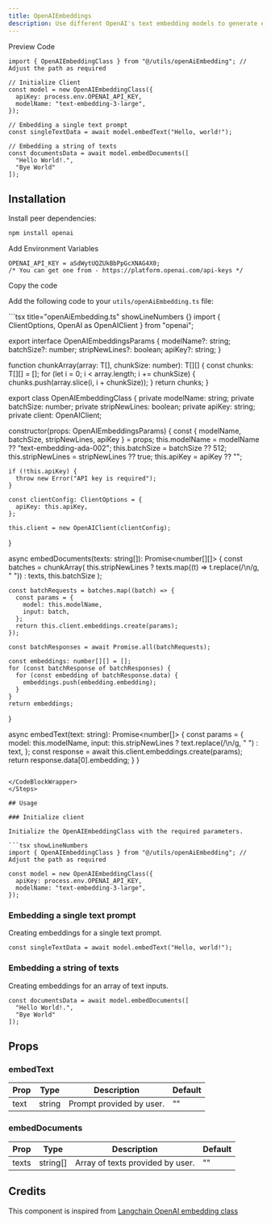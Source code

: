```yaml
---
title: OpenAIEmbeddings
description: Use different OpenAI's text embedding models to generate embeddings.
---
```


<Tabs defaultValue="preview">

<TabsList>
  <TabsTrigger value="preview">Preview</TabsTrigger>
  <TabsTrigger value="code">Code</TabsTrigger>

</TabsList>

<TabsContent value="preview">
  <ComponentPreviewTemp>
    <ReRankerDemo />
  </ComponentPreviewTemp>
</TabsContent>

<TabsContent value="playground">
  <ComponentPreviewTemp>
    <LinkedinAgent />
  </ComponentPreviewTemp>
</TabsContent>

<TabsContent value="code">

<CodeBlockWrapper>

```tsx showLineNumbers {4-7}
import { OpenAIEmbeddingClass } from "@/utils/openAiEmbedding"; // Adjust the path as required

// Initialize Client
const model = new OpenAIEmbeddingClass({
  apiKey: process.env.OPENAI_API_KEY,
  modelName: "text-embedding-3-large",
});

// Embedding a single text prompt
const singleTextData = await model.embedText("Hello, world!");

// Embedding a string of texts
const documentsData = await model.embedDocuments([
  "Hello World!.",
  "Bye World"
]);
```

</CodeBlockWrapper>

</TabsContent>

</Tabs>

## Installation

<Steps>

<Step>Install peer dependencies:</Step>

```bash
npm install openai
```
<Step>Add Environment Variables</Step>

```tsx title=".env" showLineNumbers {}
OPENAI_API_KEY = aSdWytUQZUkBbPpGcXNAG4X0;
/* You can get one from - https://platform.openai.com/api-keys */
```

<Step>Copy the code</Step>

Add the following code to your `utils/openAiEmbedding.ts` file:

<CodeBlockWrapper>
```tsx title="openAiEmbedding.ts" showLineNumbers {}
import { ClientOptions, OpenAI as OpenAIClient } from "openai";

export interface OpenAIEmbeddingsParams {
  modelName?: string;
  batchSize?: number;
  stripNewLines?: boolean;
  apiKey?: string;
}

function chunkArray<T>(array: T[], chunkSize: number): T[][] {
  const chunks: T[][] = [];
  for (let i = 0; i < array.length; i += chunkSize) {
    chunks.push(array.slice(i, i + chunkSize));
  }
  return chunks;
}

export class OpenAIEmbeddingClass {
  private modelName: string;
  private batchSize: number;
  private stripNewLines: boolean;
  private apiKey: string;
  private client: OpenAIClient;

  constructor(props: OpenAIEmbeddingsParams) {
    const { modelName, batchSize, stripNewLines, apiKey } = props;
    this.modelName = modelName ?? "text-embedding-ada-002";
    this.batchSize = batchSize ?? 512;
    this.stripNewLines = stripNewLines ?? true;
    this.apiKey = apiKey ?? "";

    if (!this.apiKey) {
      throw new Error("API key is required");
    }

    const clientConfig: ClientOptions = {
      apiKey: this.apiKey,
    };

    this.client = new OpenAIClient(clientConfig);
  }

  async embedDocuments(texts: string[]): Promise<number[][]> {
    const batches = chunkArray(
      this.stripNewLines ? texts.map((t) => t.replace(/\n/g, " ")) : texts,
      this.batchSize
    );

    const batchRequests = batches.map((batch) => {
      const params = {
        model: this.modelName,
        input: batch,
      };
      return this.client.embeddings.create(params);
    });

    const batchResponses = await Promise.all(batchRequests);

    const embeddings: number[][] = [];
    for (const batchResponse of batchResponses) {
      for (const embedding of batchResponse.data) {
        embeddings.push(embedding.embedding);
      }
    }
    return embeddings;
  }

  async embedText(text: string): Promise<number[]> {
    const params = {
      model: this.modelName,
      input: this.stripNewLines ? text.replace(/\n/g, " ") : text,
    };
    const response = await this.client.embeddings.create(params);
    return response.data[0].embedding;
  }
}


```

</CodeBlockWrapper>
</Steps>

## Usage

### Initialize client

Initialize the OpenAIEmbeddingClass with the required parameters.

```tsx showLineNumbers 
import { OpenAIEmbeddingClass } from "@/utils/openAiEmbedding"; // Adjust the path as required

const model = new OpenAIEmbeddingClass({
  apiKey: process.env.OPENAI_API_KEY,
  modelName: "text-embedding-3-large",
});

```
### Embedding a single text prompt

Creating embeddings for a single text prompt.

```tsx showLineNumbers 
const singleTextData = await model.embedText("Hello, world!");
```

### Embedding a string of texts

Creating embeddings for an array of text inputs.

```tsx showLineNumbers 
const documentsData = await model.embedDocuments([
  "Hello World!.",
  "Bye World"
]);
```


## Props

### embedText

| Prop   | Type   | Description                          | Default |
| ------ | ------ | ------------------------------------ | ------- |
| text   | string | Prompt provided by user.             | ""      |

### embedDocuments

| Prop   | Type     | Description                          | Default |
| ------ | -------- | ------------------------------------ | ------- |
| texts  | string[] | Array of texts provided by user.     | ""      |



## Credits

This component is inspired from [Langchain OpenAI embedding class](https://js.langchain.com/v0.2/docs/integrations/text_embedding/openai/)

